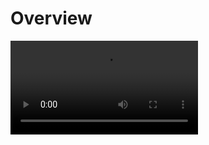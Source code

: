 # Overview

<Video src="https://www.youtube.com/embed/mEg32GyIqgI"/>					

### What is the Call Kit


**Call Kit** is a prebuilt feature-rich call component, which enables you to build **one-on-one and group voice/video calls** into your app with only a few lines of code. And it includes the business logic with the UI, you can add or remove features accordingly by customizing UI components.



### When do you need the Call Kit


* Build apps faster and easier
  * ​When you want to prototype 1-on-1 or group voice/video calls **ASAP**
  * Consider **speed or efficiency** as the first priority
  * Call Kit allows you to integrate **in minutes**
* Customize UI and features as needed
  * When you want to customize in-call features **based on actual business needs**
  * **Less time wasted** developing basic features
  * Call Kit includes the business logic along with the UI, allows you to **customize features accordingly**

To finest-grained build a call app, you may try our [Video Call SDK](https://www.zegocloud.com/docs/video-call/overview?platform=flutter&language=dart) to make full customization.

### Embedded features


* Ready-to-use 1-on-1/group calls
* Customizable UI styles
* Real-time sound waves display
* Device management
* Switch views during a 1-on-1 call
* Extendable menu bar
* Participant list
* Call invitation/Offline call invitation
* Custom call ringtones
* Screen sharing

### Recommended resources


* To implement a basic call swiftly, follow the steps: QUICK START (basic call)
* To implement a call with call invitation, follow the steps: QUICK START (with call invitation)
* I want to get the Sample Code: SAMPLE CODE
* To configure prebuilt UI for a custom experience: Custom Prebuilt UI




